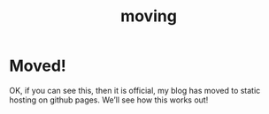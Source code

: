 % moving

# Moved!

OK, if you can see this, then it is official, my blog has moved to static hosting on github pages. We'll see how this works out!